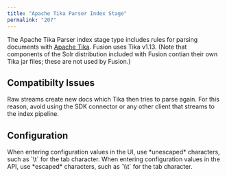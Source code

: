 ```yaml
---
title: "Apache Tika Parser Index Stage"
permalink: "207"
---
```


The Apache Tika Parser index stage type includes rules for parsing documents with [Apache Tika](http://tika.apache.org/).
Fusion uses Tika v1.13.
(Note that components of the Solr distribution included with Fusion contian their own Tika jar files; these are not used by Fusion.)

## Compatibilty Issues

Raw streams create new docs which Tika then tries to parse again. For this reason, avoid using the SDK connector or any other client that streams to the index pipeline.

## Configuration

<Tip>
When entering configuration values in the UI, use *unescaped* characters, such as `\t` for the tab character. When entering configuration values in the API, use *escaped* characters, such as `\\t` for the tab character.
</Tip>


<SchemaParamFields schema={schema}/>
